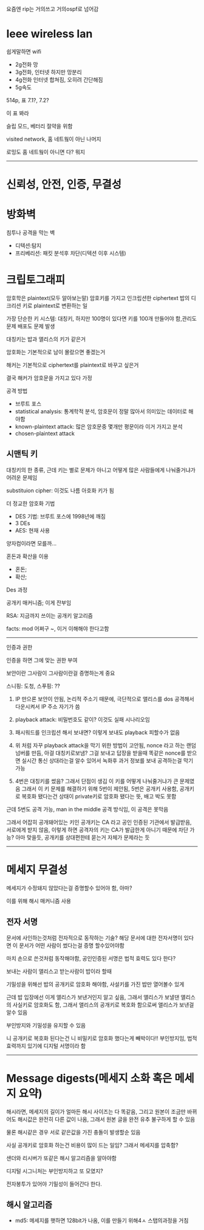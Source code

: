 요즘엔 rip는 거의쓰고 거의ospf로 넘어감

# Ieee wireless lan
쉽게말하면 wifi

* 2g전화 망
* 3g전화, 인터넷 하지만 망분리
* 4g전화 인터넷 합쳐짐, 오히려 간단해짐
* 5g속도


514p, 표 7.1?, 7.2?

이 표 봐라

슬립 모드, 베터리 절약을 위함

visited network, 홈 네트웤이 아닌 나머지

로밍도 홈 네트웤이 아니면 다? 뭐지

***

# 신뢰성, 안전, 인증, 무결성

# 방화벽
침투나 공격을 막는 벽

* 디텍션:탐지
* 프리베리션: 패킷 분석후 차단(디텍션 이후 시스템)

# 크립토그래피
암호학은 plaintext(모두 알아보는말) 암호키를 가지고 인크립션한  ciphertext 밥의 디크리션 키로 plaintext로 변환하는 일

가장 단순한 키 시스템: 대칭키, 하지만 100명이 있다면 키를 100개 만들어야 함,관리도문제 배포도 문제 발생

대칭키는 밥과 앨리스의 키가 같은거

암호화는  기본적으로 남이 몰랐으면 좋겠는거

해커는 기본적으로 ciphertext를 plaintext로 바꾸고 싶은거

결국 해커가 암호문을 가지고 있다 가정

공격 방법
* 브루트 포스
* statistical analysis: 통계학적 분석, 암호문이 정말 많아서 의미있는 데이터로 해야함
* known-plaintext attack: 많은 암호문중 몇개만 평문이라 이거 가지고 분석
* chosen-plaintext attack

## 시맨틱 키
대칭키의 한 종류, 근데 키는 별로 문제가 아니고 어떻게 많은 사람들에게 나눠줄거냐가 어려운 문제임

substituion cipher: 이것도 나름 아호화 키가 됨

더 정교한 암호화 기법

* DES 기법: 브루트 포스에 1998년에 깨짐
* 3 DEs
* AES: 현재 사용

양자컴이라면 모를까...

혼돈과 확산을 이용

* 혼돈;
* 확산;


Des 과정

공개키 매커니즘; 이게 잔부임

RSA: 지금까지 쓰이는 공개키 알고리즘

facts: mod 어쩌구 ~, 이거 이해해야 한다고함


***

인증과 권한

인증을 하면 그에 맞는 권한 부여

보안이란 그사람이 그사람이란걸 증명하는게 중요

스니핑: 도청, 스푸핑: ??

1. IP 만으론 보안이 안됨, 논리적 주소기 때문에, 극단적으로 앨리스를 dos 공격해서 다운시켜서 IP 주소 자기가 씀

2. playback attack: 비밀번호도 같이? 이것도 실패 시나리오임

3. 패시워드를 인크립션 해서 보내면? 이렇게 보내도 playback 피할수가 없음

4. 위 처럼 자꾸 playback attack을 막기 위한 방법이 고안됨, nonce 라고 하는 랜덤넘버를 만듬, 아걸 대칭키로보냄? 그걸 보내고 답장을 받을때 똑같은 nonce를 받으면 실시간 통신 상대라는걸 알수 있어서 녹화후 과거 정보를 보내 공격하는걸 막기 가능

5. 4번은 대칭키를 썼음? 그래서 단점이 생김 이 키를 어떻게 나눠줄거냐가 큰 문제였음 그래서 이 키 문제를 해결하기 위해 5번이 제안됨, 5번은 공개키 사용함, 공개키로 복호화 됐다는건 상태이 private키로 암호화 됐다는 뜻, 배고 박도 못함

근데 5번도 공격 가능, man in the middle 공격 방식임, 이 공격은 못막음

그래서 어잡히 공개돼어있는 키인 공개키는 CA 라고 공인 인증된 기관에서 발급받음, 서로에게 받지 않음, 이렇게 하면 공격자의 키는 CA가 발급한게 아니기 때문에 차단 가능? 아마 맞을듯, 공개키를 상대편한테 묻는거 자체가 문제라는 듯

***

# 메세지 무결성
메세지가 수정돼지 않았다는걸 증명할수 있어야 함, 아마?

이를 위해 해시 매커니즘 사용

## 전자 서명
문서에 사인하는것처럼 전자적으로 동작하는 기술? 해당 문서에 대한 전자서명이 있다면 이 문서가 어떤 사람이 썼다는걸 증명 할수있어야함

마치 손으로 쓴것처럼 동작해야함, 공인인증된 서명은 법적 효력도 있다 한다?

보내는 사람이 앨리스고 받는사람이 밥이라 할때

기밀성을 위해선 밥의 공개키로 암호화 해야함, 사설키를 가진 밥만 열어볼수 있게

근데 밥 입장에선 이게 앨리스가 보낸거인지 알고 싶음, 그래서 앨리스가 보낼댄 앨리스의 사실키로 암호화도 함, 그래서 앨리스의 공개키로 복호화 함으로써 앨리스가 보낸걸 알수 있음

부인방지와 기밀성을 유지할 수 있음

니 공개키로 복호화 된다는건 니 비밀키로 암호화 했다는게 빼박이다!! 부인방지임, 법적 효력까지 있기에 디지털 서명이라 함

***

# Message digests(메세지 소화 혹은 메세지 요약)
해시라면, 메세지의 길이가 얼마든 해시 사이즈는 다 똑같음, 그리고 원본이 조금만 바뀌어도 해시값은 완전히 다른 값이 나옴, 그래서 원본 글을 완전 유추 불구하게 할 수 있음

물론 해시같은 경우 서로 같은값을 가진 충돌이 발생할순 있음

사실 공개키로 암호화 하는건 비용이 많이 드는 일임? 그래서 메세지를 압축함?

샌더와 리시버가 또같은 해시 알고리즘을 알아야함

디지털 시그니처는 부인방지하고 또 모였지?

전자봉투가 있어야 기밀성이 들어간다 한다.

## 해시 알고리즘
* md5: 메세지를 햇하면 128bit가 나옴, 이를 만들기 위해4ㅅ 스탭의과정을 거침

